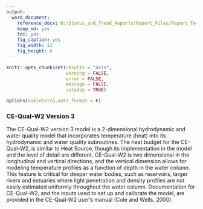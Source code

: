 ```yaml
---
output: 
  word_document:
    reference_docx: N:/Status_and_Trend_Reports/Report_Files/Report_Template.docx
    keep_md: yes
    toc: yes
    fig_caption: yes
    fig_width: 12
    fig_height: 6
---
```


```r

knitr::opts_chunk$set(results = "asis",
                      warning = FALSE,
                      error = FALSE,
                      message = FALSE,
                      autodep = TRUE)

options(kableExtra.auto_format = F)

```

### CE-Qual-W2 Version 3

The CE-Qual-W2 version 3 model is a 2-dimensional hydrodynamic and water quality model that incorporates temperature (heat) into its hydrodynamic and water quality subroutines. The heat budget for the CE-Qual-W2, is similar to Heat Source, though its implementation in the model and the level of detail are different. CE-Qual-W2 is two dimensional in the longitudinal and vertical directions, and the vertical dimension allows for modeling temperature profiles as a function of depth in the water column. This feature is critical for deeper water bodies, such as reservoirs, larger rivers and estuaries where light penetration and density profiles are not easily estimated uniformly throughout the water column. Documentation for CE-Qual-W2, and the inputs used to set up and calibrate the model, are provided in the CE-Qual-W2 user's manual (Cole and Wells, 2000).